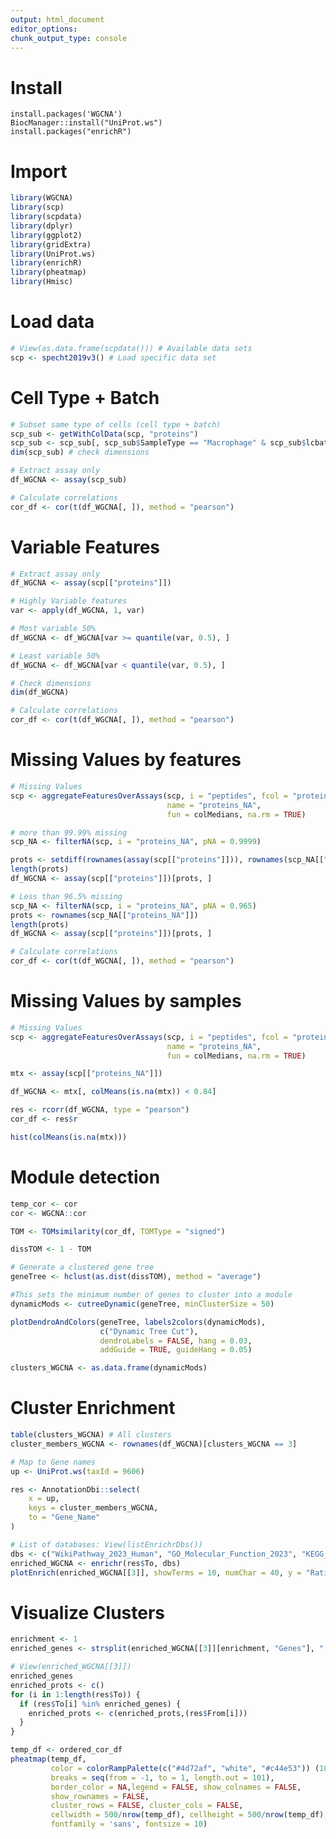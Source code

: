 ```yaml
---
output: html_document
editor_options: 
chunk_output_type: console
---
```


# Install

```r.
install.packages('WGCNA')
BiocManager::install("UniProt.ws")
install.packages("enrichR")
```

# Import

```r
library(WGCNA)
library(scp)
library(scpdata)
library(dplyr)
library(ggplot2)
library(gridExtra)
library(UniProt.ws)
library(enrichR)
library(pheatmap)
library(Hmisc)
```

# Load data

```r
# View(as.data.frame(scpdata())) # Available data sets
scp <- specht2019v3() # Load specific data set
```

# Cell Type + Batch

```r
# Subset same type of cells (cell type + batch)
scp_sub <- getWithColData(scp, "proteins")
scp_sub <- scp_sub[, scp_sub$SampleType == "Macrophage" & scp_sub$lcbatch == "LCB7"]
dim(scp_sub) # check dimensions

# Extract assay only
df_WGCNA <- assay(scp_sub)

# Calculate correlations
cor_df <- cor(t(df_WGCNA[, ]), method = "pearson")
```

# Variable Features

```r
# Extract assay only
df_WGCNA <- assay(scp[["proteins"]])

# Highly Variable features
var <- apply(df_WGCNA, 1, var)

# Most variable 50%
df_WGCNA <- df_WGCNA[var >= quantile(var, 0.5), ]

# Least variable 50%
df_WGCNA <- df_WGCNA[var < quantile(var, 0.5), ]

# Check dimensions
dim(df_WGCNA)

# Calculate correlations
cor_df <- cor(t(df_WGCNA[, ]), method = "pearson")
```

# Missing Values by features

```r
# Missing Values
scp <- aggregateFeaturesOverAssays(scp, i = "peptides", fcol = "protein", 
                                   name = "proteins_NA", 
                                   fun = colMedians, na.rm = TRUE)

# more than 99.99% missing
scp_NA <- filterNA(scp, i = "proteins_NA", pNA = 0.9999)

prots <- setdiff(rownames(assay(scp[["proteins"]])), rownames(scp_NA[["proteins_NA"]]))
length(prots)
df_WGCNA <- assay(scp[["proteins"]])[prots, ]

# Less than 96.5% missing
scp_NA <- filterNA(scp, i = "proteins_NA", pNA = 0.965)
prots <- rownames(scp_NA[["proteins_NA"]])
length(prots)
df_WGCNA <- assay(scp[["proteins"]])[prots, ]

# Calculate correlations
cor_df <- cor(t(df_WGCNA[, ]), method = "pearson")
```

# Missing Values by samples

```r
# Missing Values
scp <- aggregateFeaturesOverAssays(scp, i = "peptides", fcol = "protein", 
                                   name = "proteins_NA", 
                                   fun = colMedians, na.rm = TRUE)

mtx <- assay(scp[["proteins_NA"]])

df_WGCNA <- mtx[, colMeans(is.na(mtx)) < 0.84]

res <- rcorr(df_WGCNA, type = "pearson")
cor_df <- res$r

hist(colMeans(is.na(mtx)))
```

# Module detection

```r
temp_cor <- cor
cor <- WGCNA::cor

TOM <- TOMsimilarity(cor_df, TOMType = "signed")

dissTOM <- 1 - TOM

# Generate a clustered gene tree
geneTree <- hclust(as.dist(dissTOM), method = "average")

#This sets the minimum number of genes to cluster into a module
dynamicMods <- cutreeDynamic(geneTree, minClusterSize = 50)

plotDendroAndColors(geneTree, labels2colors(dynamicMods),
                    c("Dynamic Tree Cut"),
                    dendroLabels = FALSE, hang = 0.03,
                    addGuide = TRUE, guideHang = 0.05)

clusters_WGCNA <- as.data.frame(dynamicMods)
```

# Cluster Enrichment

```r
table(clusters_WGCNA) # All clusters
cluster_members_WGCNA <- rownames(df_WGCNA)[clusters_WGCNA == 3]

# Map to Gene names
up <- UniProt.ws(taxId = 9606)

res <- AnnotationDbi::select(
    x = up,
    keys = cluster_members_WGCNA,
    to = "Gene_Name"
)

# List of databases: View(listEnrichrDbs())
dbs <- c("WikiPathway_2023_Human", "GO_Molecular_Function_2023", "KEGG_2021_Human")
enriched_WGCNA <- enrichr(res$To, dbs)
plotEnrich(enriched_WGCNA[[3]], showTerms = 10, numChar = 40, y = "Ratio")
```

# Visualize Clusters

```r
enrichment <- 1
enriched_genes <- strsplit(enriched_WGCNA[[3]][enrichment, "Genes"], ";")[[1]]

# View(enriched_WGCNA[[3]])
enriched_genes
enriched_prots <- c()
for (i in 1:length(res$To)) {
  if (res$To[i] %in% enriched_genes) {
    enriched_prots <- c(enriched_prots,(res$From[i]))
  }
}

temp_df <- ordered_cor_df
pheatmap(temp_df,
         color = colorRampPalette(c("#4d72af", "white", "#c44e53")) (101),
         breaks = seq(from = -1, to = 1, length.out = 101),
         border_color = NA,legend = FALSE, show_colnames = FALSE,
         show_rownames = FALSE,
         cluster_rows = FALSE, cluster_cols = FALSE,
         cellwidth = 500/nrow(temp_df), cellheight = 500/nrow(temp_df),
         fontfamily = 'sans', fontsize = 10)
```

